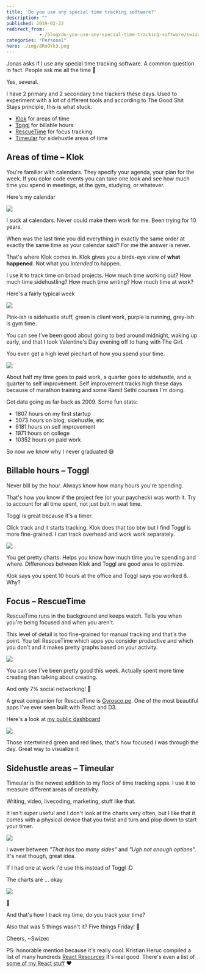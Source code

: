 ```yaml
---
title: 'Do you use any special time tracking software?'
description: ""
published: 2019-02-22
redirect_from: 
            - /blog/do-you-use-any-special-time-tracking-software/swizec/8954
categories: "Personal"
hero: ./img/8RoOYk3.png
---
```

Jonas asks if I use any special time tracking software. A common question in fact. People ask me all the time 🤔



Yes, several.



I have 2 primary and 2 secondary time trackers these days. Used to experiment with a lot of different tools and according to The Good Shit Stays principle, this is what stuck.



- [Klok](http://getklok.com/) for areas of time
- [Toggl](https://toggl.com/) for billable hours
- [RescueTime](https://www.rescuetime.com/) for focus tracking
- [Timeular](https://timeular.com/) for sidehustle areas of time



## Areas of time – Klok



You're familiar with calendars. They specify your agenda, your plan for the week. If you color code events you can take one look and see how much time you spend in meetings, at the gym, studying, or whatever.



Here's my calendar

![](./img/8RoOYk3.png)

I suck at calendars. Never could make them work for me. Been trying for 10 years.



When was the last time you did everything in exactly the same order at exactly the same time as your calendar said? For me the answer is never.



That's where Klok comes in. Klok gives you a birds-eye view of **what happened**. Not what you _intended_ to happen.



I use it to track time on broad projects. How much time working out? How much time sidehustling? How much time writing? How much time at work?



Here's a fairly typical week



[![](./img/M1nyLdv.png)](http://getklok.com/)



Pink-ish is sidehustle stuff, green is client work, purple is running, grey-ish is gym time.



You can see I've been good about going to bed around midnight, waking up early, and that I took Valentine's Day evening off to hang with The Girl.



You even get a high level piechart of how you spend your time.



[![](./img/EB2zw05.png)](http://getklok.com/)



About half my time goes to paid work, a quarter goes to sidehustle, and a quarter to self improvement. Self improvement tracks high these days because of marathon training and some Ramit Sethi courses I'm doing.



Got data going as far back as 2009. Some fun stats:



- 1807 hours on my first startup
- 5073 hours on blog, sidehustle, etc
- 6181 hours on self improvement
- 1971 hours on college
- 10352 hours on paid work



So now we know why I never graduated 😅



## Billable hours – Toggl



Never bill by the hour. Always know how many hours you're spending.



That's how you know if the project fee (or your paycheck) was worth it. Try to account for all time spent, not just butt in seat time.



Toggl is great because it's a timer.



Click track and it starts tracking. Klok does that too btw but I find Toggl is more fine-grained. I can track overhead and work work separately.



[![](./img/jietonQ.png)](https://toggl.com)



You get pretty charts. Helps you know how much time you're spending and where. Differences between Klok and Toggl are good area to optimize.



Klok says you spent 10 hours at the office and Toggl says you worked 8. Why?



## Focus – RescueTime



RescueTime runs in the background and keeps watch. Tells you when you're being focused and when you aren't.



This level of detail is too fine-grained for manual tracking and that's the point. You tell RescueTime which apps you consider productive and which you don't and it makes pretty graphs based on your activity.



[![](./img/wXvRVtO.png)](https://rescuetime.com)



You can see I've been pretty good this week. Actually spent more time creating than talking about creating.



And only 7% social networking! 🤘



A great companion for RescueTime is [Gyrosco.pe](https://gyrosco.pe/). One of the most beautiful apps I've ever seen built with React and D3.



Here's a look at [my public dashboard](https://gyrosco.pe/swizec/helix/)



[![](./img/GqUbjdp.png)](https://gyrosco.pe/swizec/helix/)



Those intertwined green and red lines, that's how focused I was through the day. Great way to visualize it.



## Sidehustle areas – Timeular



Timeular is the newest addition to my flock of time tracking apps. I use it to measure different areas of creativity.



Writing, video, livecoding, marketing, stuff like that.



It isn't super useful and I don't look at the charts very often, but I like that it comes with a physical device that you twist and turn and plop down to start your timer.



[![](./img/n0TTk6t.jpg)](https://timeular.com/)



I waver between _"That has too many sides"_ and _"Ugh not enough options"_. It's neat though, great idea.



If I had one at work I'd use this instead of Toggl :D



The charts are ... okay

![](./img/ZJpa7sO.png)

🤨



And that's how I track my time, do you track your time?



Also that was 5 things wasn't it? Five things Friday! 🤘



Cheers, ~Swizec



PS: honorable mention because it's really cool. Kristian Heruc compiled a list of many hundreds [React Resources](https://reactresources.com) It's real good. There's even a list of [some of my React stuff](https://reactresources.com/people/swizec-teller) ❤️